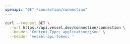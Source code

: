 ```yaml
---
openapi: "GET /connection/connection"
---
```


<RequestExample>

```bash Request
curl --request GET \
  --url https://api.vessel.dev/connection/connection \
  --header 'Content-Type: application/json' \
  --header 'vessel-api-token: '
```

</RequestExample>
